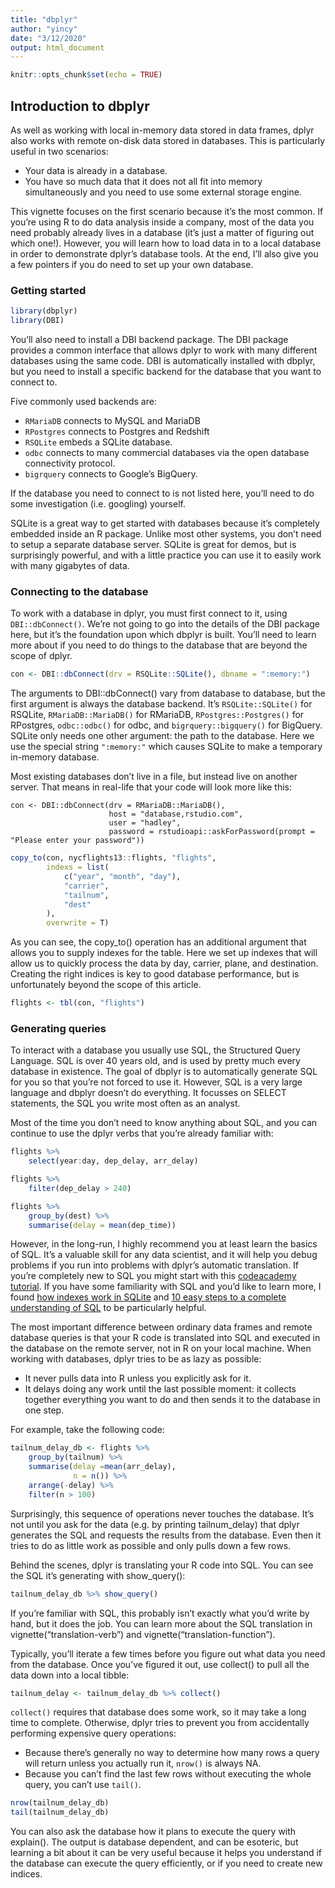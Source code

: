```yaml
---
title: "dbplyr"
author: "yincy"
date: "3/12/2020"
output: html_document
---
```


```r
knitr::opts_chunk$set(echo = TRUE)
```

## Introduction to dbplyr  
As well as working with local in-memory data stored in data frames, dplyr also works with remote on-disk data stored in databases. This is particularly useful in two scenarios:  

- Your data is already in a database.  
- You have so much data that it does not all fit into memory simultaneously and you need to use some external storage engine.  

This vignette focuses on the first scenario because it’s the most common. If you’re using R to do data analysis inside a company, most of the data you need probably already lives in a database (it’s just a matter of figuring out which one!). However, you will learn how to load data in to a local database in order to demonstrate dplyr’s database tools. At the end, I’ll also give you a few pointers if you do need to set up your own database.  

### Getting started  
```r
library(dbplyr)
library(DBI)
```

You’ll also need to install a DBI backend package. The DBI package provides a common interface that allows dplyr to work with many different databases using the same code. DBI is automatically installed with dbplyr, but you need to install a specific backend for the database that you want to connect to.  

Five commonly used backends are:  

- `RMariaDB` connects to MySQL and MariaDB  
- `RPostgres` connects to Postgres and Redshift  
- `RSQLite` embeds a SQLite database.  
- `odbc` connects to many commercial databases via the open database connectivity protocol.  
- `bigrquery` connects to Google's BigQuery.  

If the database you need to connect to is not listed here, you’ll need to do some investigation (i.e. googling) yourself.  

SQLite is a great way to get started with databases because it’s completely embedded inside an R package. Unlike most other systems, you don’t need to setup a separate database server. SQLite is great for demos, but is surprisingly powerful, and with a little practice you can use it to easily work with many gigabytes of data.  


### Connecting to the database  
To work with a database in dplyr, you must first connect to it, using `DBI::dbConnect()`. We’re not going to go into the details of the DBI package here, but it’s the foundation upon which dbplyr is built. You’ll need to learn more about if you need to do things to the database that are beyond the scope of dplyr.  
```r
con <- DBI::dbConnect(drv = RSQLite::SQLite(), dbname = ":memory:")
```

The arguments to DBI::dbConnect() vary from database to database, but the first argument is always the database backend. It’s `RSQLite::SQLite()` for RSQLite, `RMariaDB::MariaDB()` for RMariaDB, `RPostgres::Postgres()` for RPostgres, `odbc::odbc()` for odbc, and `bigrquery::bigquery()` for BigQuery. SQLite only needs one other argument: the path to the database. Here we use the special string `":memory:"` which causes SQLite to make a temporary in-memory database.  

Most existing databases don’t live in a file, but instead live on another server. That means in real-life that your code will look more like this:  
```
con <- DBI::dbConnect(drv = RMariaDB::MariaDB(), 
                      host = "database,rstudio.com", 
                      user = "hadley", 
                      password = rstudioapi::askForPassword(prompt = "Please enter your password"))
```

```r
copy_to(con, nycflights13::flights, "flights", 
        indexs = list(
            c("year", "month", "day"), 
            "carrier",
            "tailnum", 
            "dest"
        ), 
        overwrite = T)
```

As you can see, the copy_to() operation has an additional argument that allows you to supply indexes for the table. Here we set up indexes that will allow us to quickly process the data by day, carrier, plane, and destination. Creating the right indices is key to good database performance, but is unfortunately beyond the scope of this article.  

```r
flights <- tbl(con, "flights")
```


### Generating queries  
To interact with a database you usually use SQL, the Structured Query Language. SQL is over 40 years old, and is used by pretty much every database in existence. The goal of dbplyr is to automatically generate SQL for you so that you’re not forced to use it. However, SQL is a very large language and dbplyr doesn’t do everything. It focusses on SELECT statements, the SQL you write most often as an analyst.  

Most of the time you don’t need to know anything about SQL, and you can continue to use the dplyr verbs that you’re already familiar with:  
```r
flights %>% 
    select(year:day, dep_delay, arr_delay)
```


```r
flights %>% 
    filter(dep_delay > 240)
```

```r
flights %>% 
    group_by(dest) %>% 
    summarise(delay = mean(dep_time))
```


However, in the long-run, I highly recommend you at least learn the basics of SQL. It’s a valuable skill for any data scientist, and it will help you debug problems if you run into problems with dplyr’s automatic translation. If you’re completely new to SQL you might start with this [codeacademy tutorial](https://www.codecademy.com/learn/learn-sql). If you have some familiarity with SQL and you’d like to learn more, I found [how indexes work in SQLite](http://www.sqlite.org/queryplanner.html) and [10 easy steps to a complete understanding of SQL](http://blog.jooq.org/2016/03/17/10-easy-steps-to-a-complete-understanding-of-sql) to be particularly helpful.  

The most important difference between ordinary data frames and remote database queries is that your R code is translated into SQL and executed in the database on the remote server, not in R on your local machine. When working with databases, dplyr tries to be as lazy as possible:  

- It never pulls data into R unless you explicitly ask for it.  
- It delays doing any work until the last possible moment: it collects together everything you want to do and then sends it to the database in one step.  

For example, take the following code:  
```r
tailnum_delay_db <- flights %>% 
    group_by(tailnum) %>% 
    summarise(delay =mean(arr_delay), 
              n = n()) %>% 
    arrange(-delay) %>% 
    filter(n > 100)
```

Surprisingly, this sequence of operations never touches the database. It’s not until you ask for the data (e.g. by printing tailnum_delay) that dplyr generates the SQL and requests the results from the database. Even then it tries to do as little work as possible and only pulls down a few rows.  

Behind the scenes, dplyr is translating your R code into SQL. You can see the SQL it’s generating with show_query():  
```r
tailnum_delay_db %>% show_query()
```

If you’re familiar with SQL, this probably isn’t exactly what you’d write by hand, but it does the job. You can learn more about the SQL translation in vignette("translation-verb") and vignette("translation-function").  

Typically, you’ll iterate a few times before you figure out what data you need from the database. Once you’ve figured it out, use collect() to pull all the data down into a local tibble:  

```r
tailnum_delay <- tailnum_delay_db %>% collect()
```

`collect()` requires that database does some work, so it may take a long time to complete. Otherwise, dplyr tries to prevent you from accidentally performing expensive query operations:  

- Because there's generally no way to determine how many rows a query will return unless you actually run it, `nrow()` is always NA.  
- Because you can't find the last few rows without executing the whole query, you can't use `tail()`.  
```r
nrow(tailnum_delay_db)
tail(tailnum_delay_db)
```

You can also ask the database how it plans to execute the query with explain(). The output is database dependent, and can be esoteric, but learning a bit about it can be very useful because it helps you understand if the database can execute the query efficiently, or if you need to create new indices.  










































